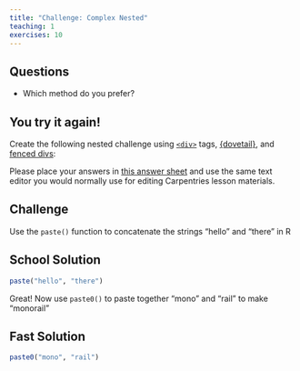 ```yaml
---
title: "Challenge: Complex Nested"
teaching: 1
exercises: 10
---
```


::::::::::: questions ::::::::::

## Questions

 - Which method do you prefer?

::::::::::::::::::::::::::::::::



:::::::::::::::::: challenge

## You try it again!

Create the following nested challenge using [`<div>`](03-div-challenge-blocks.html) tags, [{dovetail}](04-dovetail-challenge-blocks.html), and [fenced divs](05-fenced-div-challenge-blocks.html):

Please place your answers in [this answer sheet](files/challenge-file.Rmd) and
use the same text editor you would normally use for editing Carpentries lesson
materials.

::::::::::::::::::::::::::::


::::::::::::::::::::::::::::::::::::::::: challenge

## Challenge

Use the `paste()` function to concatenate the strings "hello" and "there" in R

::::::::::::::::::::: solution

## School Solution

```r
paste("hello", "there")
```

::::::::::::::::::::::::::::::

Great! Now use `paste0()` to paste together "mono" and "rail" to make "monorail"

::::::::::::::::::::: solution

## Fast Solution

```r
paste0("mono", "rail")
```

:::::::::::::::::::::::::::::::
::::::::::::::::::::::::::::::::::::::::::::::::::

